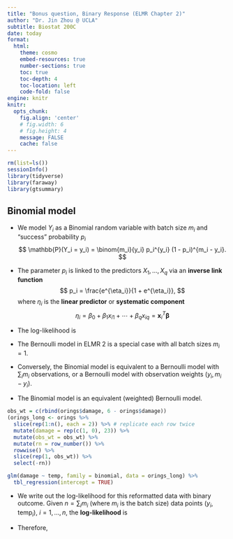 ```yaml
---
title: "Bonus question, Binary Response (ELMR Chapter 2)"
author: "Dr. Jin Zhou @ UCLA"
subtitle: Biostat 200C
date: today
format:
  html:
    theme: cosmo
    embed-resources: true
    number-sections: true
    toc: true
    toc-depth: 4
    toc-location: left
    code-fold: false
engine: knitr
knitr:
  opts_chunk: 
    fig.align: 'center'
    # fig.width: 6
    # fig.height: 4
    message: FALSE
    cache: false
---
```

```r
rm(list=ls())
sessionInfo()
library(tidyverse)
library(faraway)
library(gtsummary)
```

## Binomial model

- We model $Y_i$ as a Binomial random variable with batch size $m_i$ and "success" probability $p_i$
$$
\mathbb{P}(Y_i = y_i) = \binom{m_i}{y_i} p_i^{y_i} (1 - p_i)^{m_i - y_i}.
$$

- The parameter $p_i$ is linked to the predictors $X_1, \ldots, X_{q}$ via an **inverse link function**
$$
p_i = \frac{e^{\eta_i}}{1 + e^{\eta_i}},
$$
where $\eta_i$ is the **linear predictor** or **systematic component**
$$
\eta_i = \beta_0 + \beta_1 x_{i1} + \cdots + \beta_{q} x_{iq} = \mathbf{x}_i^T \boldsymbol{\beta}
$$

- The log-likelihood is
\begin{eqnarray*}
\ell(\boldsymbol{\beta}) &=& \sum_{i=1}^n \left[ y_i \log p_i + (m_i - y_i) \log (1 - p_i) + \log \binom{m_i}{y_i} \right] \\
&=& \sum_{i=1}^n \left[ y_i \eta_i - m_i \log ( 1 + e^{\eta_i}) + \log \binom{m_i}{y_i} \right] \\
&=& \sum_{i=1}^n \left[ y_i \cdot \mathbf{x}_i^T \boldsymbol{\beta} - m_i \log ( 1 + e^{\mathbf{x}_i^T \boldsymbol{\beta}}) + \log \binom{m_i}{y_i} \right].
\end{eqnarray*}

- The Bernoulli model in ELMR 2 is a special case with all batch sizes $m_i = 1$. 

- Conversely, the Binomial model is equivalent to a Bernoulli model with $\sum_i m_i$ observations, or a Bernoulli model with observation weights $(y_i, m_i - y_i)$. 

- The Binomial model is an equivalent (weighted) Bernoulli model.
```r
obs_wt = c(rbind(orings$damage, 6 - orings$damage))
(orings_long <- orings %>%
  slice(rep(1:n(), each = 2)) %>% # replicate each row twice
  mutate(damage = rep(c(1, 0), 23)) %>%
  mutate(obs_wt = obs_wt) %>%
  mutate(rn = row_number()) %>%
  rowwise() %>%
  slice(rep(1, obs_wt)) %>%
  select(-rn))
```

```r
glm(damage ~ temp, family = binomial, data = orings_long) %>%
  tbl_regression(intercept = TRUE)
```

- We write out the log-likelihood for this reformatted data with binary outcome. Given $n = \sum_{i} m_i$ (where $m_i$ is the batch size) data points $(y_i, \mbox{temp}_i)$, $i=1,\ldots,n$, the **log-likelihood** is
\begin{eqnarray*}
\ell(\boldsymbol{\beta}) &=& \sum_i \log \left[p_i^{y_i} (1 - p_i)^{1 - y_i}\right] \\
&=& \sum_i \left[ y_i \log p_i + (1 - y_i) \log (1 - p_i) \right] \\
&=& \sum_i \left[ y_i \log \frac{e^{\eta_i}}{1 + e^{\eta_i}} + (1 - y_i) \log \frac{1}{1 + e^{\eta_i}}  \right] \\
&=& \sum_i \left[ y_i \eta_i - \log (1 + e^{\eta_i}) \right] \\
&=& \sum_i \left[ y_i \cdot (\beta_0 + \beta_1 \mbox{temp}_i) - \log (1 + e^{\beta_0 + \beta_1 \mbox{temp}_i}) \right].
\end{eqnarray*}

- Therefore,

\begin{eqnarray*}
\ell(\boldsymbol{\beta}) 
&=& \sum_i \left[ y_i \cdot (\beta_0 + \beta_1 \mbox{temp}_i) - \log (1 + e^{\beta_0 + \beta_1 \mbox{temp}_i}) \right]\\
&=&  \mbox{obs\_wt}_1 * \left[ \mathbf{1} \cdot (\beta_0 + \beta_1 \mbox{temp}_1) - \log (1 + e^{\beta_0 + \beta_1 \mbox{temp}_1}) \right]  + \\
&&   \mbox{obs\_wt}_2 * \left[ \mathbf{0} \cdot (\beta_0 + \beta_1 \mbox{temp}_1) - \log (1 + e^{\beta_0 + \beta_1 \mbox{temp}_1}) \right] + \\ 
&& \cdots + \\
&& \mbox{obs\_wt}_{45} * \left[ \mathbf{1} \cdot (\beta_0 + \beta_1 \mbox{temp}_{46}) - \log (1 + e^{\beta_0 + \beta_1 \mbox{temp}_{45}}) \right]\\
&&  \mbox{obs\_wt}_{46} * \left[ \mathbf{0} \cdot (\beta_0 + \beta_1 \mbox{temp}_{46}) - \log (1 + e^{\beta_0 + \beta_1 \mbox{temp}_{46}}) \right].
\end{eqnarray*}
